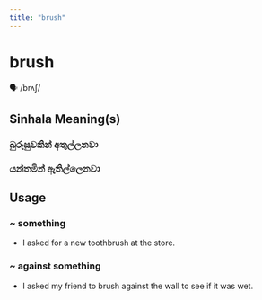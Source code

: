```yaml
---
title: "brush"
---
```


# brush

🗣️ /brʌʃ/

## Sinhala Meaning(s)

### බුරුසුවකින් අතුල්ලනවා
### යන්තමින් ඇතිල්ලෙනවා

## Usage

### ~ something

- I asked for a new toothbrush at the store.


### ~ against something

- I asked my friend to brush against the wall to see if it was wet.

